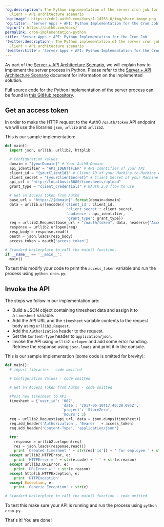 ---
'og:description': The Python implementation of the server cron job for the Server
  Client + API architecture scenario
'og:image': https://cdn2.auth0.com/docs/1.14553.0/img/share-image.png
'og:title': 'Server Apps + API: Python Implementation for the Cron Job'
'og:url': https://auth0.com/docs/
permalink: cron-implementation-python
title: 'Server Apps + API: Python Implementation for the Cron Job'
'twitter:description': The Python implementation of the server cron job for the Server
  Client + API architecture scenario
'twitter:title': 'Server Apps + API: Python Implementation for the Cron Job'
---
As part of the [Server + API Architecture Scenario](/docs/get-started/architecture-scenarios/server-application-api), we will explain how to implement the server process in Python. Please refer to the [Server + API Architecture Scenario](/docs/get-started/architecture-scenarios/server-application-api) document for information on the implemented solution.

Full source code for the Python implementation of the server process can be found in [this GitHub repository](https://github.com/auth0-samples/auth0-pnp-exampleco-timesheets/tree/master/timesheets-cron/python).

## Get an access token

In order to make the HTTP request to the Auth0 `/oauth/token` API endpoint we will use the libraries `json`, `urllib` and `urllib2`.

This is our sample implementation:

```python lines expandable
def main():
  import json, urllib, urllib2, httplib

  # Configuration Values
  domain = "{yourDomain}" # Your Auth0 Domain
  api_identifier = "API_IDENTIFIER" # API Identifier of your API
  client_id = "{yourClientId}" # Client ID of your Machine-to-Machine Application
  client_secret = "{yourClientSecret}" # Client Secret of your Machine to Machine Application
  api_url = "http://localhost:8080/timesheets/upload"
  grant_type = "client_credentials" # OAuth 2.0 flow to use

  # Get an access token from Auth0
  base_url = "https://{domain}".format(domain=domain)
  data = urllib.urlencode({'client_id': client_id,
                            'client_secret': client_secret,
                            'audience': api_identifier,
                            'grant_type': grant_type})
  req = urllib2.Request(base_url + "/oauth/token", data, headers={"Accept": "application/x-www-form-urlencoded"})
  response = urllib2.urlopen(req)
  resp_body = response.read()
  oauth = json.loads(resp_body)
  access_token = oauth['access_token']

# Standard boilerplate to call the main() function.
if __name__ == '__main__':
  main()
```






To test this modify your code to print the `access_token` variable and run the process using `python cron.py`.

## Invoke the API

The steps we follow in our implementation are:

* Build a JSON object containing timesheet data and assign it to a `timesheet` variable.
* Add the API URL and the `timesheet` variable contents to the request body using `urllib2.Request`.
* Add the `Authorization` header to the request.
* Set the `Content-Type` header to `application/json`.
* Invoke the API using `urllib2.urlopen` and add some error handling. Retrieve the response using `json.loads` and print it in the console.

This is our sample implementation (some code is omitted for brevity):

```python lines expandable
def main():
  # import libraries - code omitted

  # Configuration Values - code omitted

  # Get an Access Token from Auth0 - code omitted

  #Post new timesheet to API
  timesheet = {'user_id': '007',
                          'date': '2017-05-10T17:40:20.095Z',
                          'project': 'StoreZero',
                          'hours': 5}
  req = urllib2.Request(api_url, data = json.dumps(timesheet))
  req.add_header('Authorization', 'Bearer ' + access_token)
  req.add_header('Content-Type', 'application/json')

  try:
    response = urllib2.urlopen(req)
    res = json.loads(response.read())
    print 'Created timesheet ' + str(res['id']) + ' for employee ' + str(res['user_id'])
  except urllib2.HTTPError, e:
    print 'HTTPError = ' + str(e.code) + ' ' + str(e.reason)
  except urllib2.URLError, e:
    print 'URLError = ' + str(e.reason)
  except httplib.HTTPException, e:
    print 'HTTPException'
  except Exception, e:
    print 'Generic Exception' + str(e)

# Standard boilerplate to call the main() function - code omitted
```






To test this make sure your API is running and run the process using `python cron.py`.

That's it! You are done!